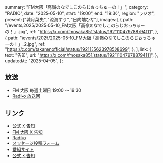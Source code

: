   summary: "FM大阪「高嶺のなでしこのらじおっちゅーの！」",
  category: "RADIO",
  date: "2025-05-10",
  start: "19:00",
  end: "19:30",
  region: "ラジオ",
  present: ["城月菜央", "涼海すう", "日向端ひな"],
  images: [
    {
      path: "/events/2025/2025-05-10_FM大阪「高嶺のなでしこのらじおっちゅーの！」.jpg",
      ref: "https://x.com/fmosaka851/status/1921110479788794111",
    },
    {
      path: "/events/2025/2025-05-10_FM大阪「高嶺のなでしこのらじおっちゅーの！」_2.jpg",
      ref: "https://x.com/takanenofficial/status/1921135623978508699",
    },
  ],
  link: {
    text: "告知",
    url: "https://x.com/fmosaka851/status/1921110479788794111",
  },
  updatedAt: "2025-04-05",
};

## 放送

- FM 大阪 毎週土曜日 19:00 〜 19:30
- [Radiko 放送回](https://radiko.jp/share?sid=FMO&t=20250510190000)

## リンク

- [公式 X 告知](https://x.com/takanenofficial/status/1921135623978508699)
- [FM 大阪 X 告知](https://x.com/fmosaka851/status/1921110479788794111)
- [Radiko](https://radiko.jp/share?sid=FMO&t=20250510190000)
- [メッセージ投稿フォーム](https://fmosaka.futureartist.net/enquete/354047)
- [番組サイト](https://www.fmosaka.net/_ct/17722199)
- [公式 X 告知](https://x.com/takanenofficial/status/1836979149044600863)
